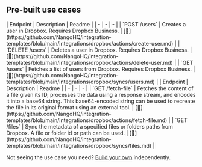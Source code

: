 
## Pre-built use cases

<AccordionGroup>


<Accordion title="Users">
| Endpoint | Description | Readme |
| - | - | - |
| `POST /users` | Creates a user in Dropbox. Requires Dropbox Business. | [🔗](https://github.com/NangoHQ/integration-templates/blob/main/integrations/dropbox/actions/create-user.md) |
| `DELETE /users` | Deletes a user in Dropbox. Requires Dropbox Business. | [🔗](https://github.com/NangoHQ/integration-templates/blob/main/integrations/dropbox/actions/delete-user.md) |
| `GET /users` | Fetches a list of users from Dropbox. Requires Dropbox Business. | [🔗](https://github.com/NangoHQ/integration-templates/blob/main/integrations/dropbox/syncs/users.md) |
</Accordion>


<Accordion title="Others">
| Endpoint | Description | Readme |
| - | - | - |
| `GET /fetch-file` | Fetches the content of a file given its ID, processes the data using a response stream, and encodes it into a base64 string. This base64-encoded string can be used to recreate the file in its original format using an external tool. | [🔗](https://github.com/NangoHQ/integration-templates/blob/main/integrations/dropbox/actions/fetch-file.md) |
| `GET /files` | Sync the metadata of a specified files or folders paths from Dropbox. A file or folder id or path can be used. | [🔗](https://github.com/NangoHQ/integration-templates/blob/main/integrations/dropbox/syncs/files.md) |
</Accordion>

</AccordionGroup>

<Tip>Not seeing the use case you need? [Build your own](https://docs.nango.dev/guides/customize/setup) independently.</Tip>
